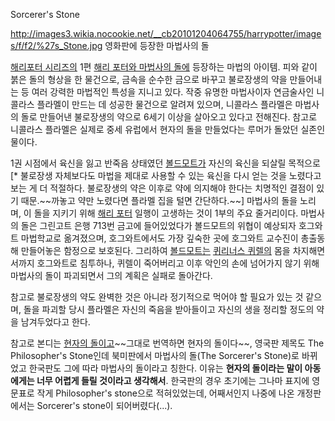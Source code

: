 Sorcerer's Stone

http://images3.wikia.nocookie.net/__cb20101204064755/harrypotter/images/f/f2/%27s_Stone.jpg
영화판에 등장한 마법사의 돌

[[해리포터 시리즈]]의 1편 [[해리 포터와 마법사의 돌]]에 등장하는 마법의 아이템. 피와 같이 붉은 돌의 형상을 한 물건으로, 금속을 순수한 금으로 바꾸고 불로장생의 약을 만들어내는 등 여러 강력한 마법적인 특성을 지니고 있다. 작중 유명한 마법사이자 연금술사인 니콜라스 플라멜이 만드는 데 성공한 물건으로 알려져 있으며, 니콜라스 플라멜은 마법사의 돌로 만들어낸 불로장생의 약으로 6세기 이상을 살아오고 있다고 전해진다. 참고로 니콜라스 플라멜은 실제로 중세 유럽에서 현자의 돌을 만들었다는 루머가 돌았던 실존인물이다.

1권 시점에서 육신을 잃고 반죽음 상태였던 [[볼드모트]]가 자신의 육신을 되살릴 목적으로[* 불로장생 자체보다도 마법을 제대로 사용할 수 있는 육신을 다시 얻는 것을 노렸다고 보는 게 더 적절하다. 불로장생의 약은 이후로 약에 의지해야 한다는 치명적인 결점이 있기 때문.~~까놓고 약만 노렸다면 플라멜 집을 털면 간단하다.~~] 마법사의 돌을 노리며, 이 돌을 지키기 위해 [[해리 포터]] 일행이 고생하는 것이 1부의 주요 줄거리이다. 마법사의 돌은 그린고트 은행 713번 금고에 들어있었다가 볼드모트의 위협이 예상되자 호그와트 마법학교로 옮겨졌으며, 호그와트에서도 가장 깊숙한 곳에 호그와트 교수진이 총출동해 만들어놓은 함정으로 보호된다. 그리하여 [[볼드모트]]는 [[퀴리너스 퀴렐]]의 몸을 차지해면서까지 호그와트로 침투하나, 퀴렐이 죽어버리고 이후 악인의 손에 넘어가지 않기 위해 마법사의 돌이 파괴되면서 그의 계획은 실패로 돌아간다.

참고로 불로장생의 약도 완벽한 것은 아니라 정기적으로 먹어야 할 필요가 있는 것 같으며, 돌을 파괴할 당시 플라멜은 자신의 죽음을 받아들이고 자신의 생을 정리할 정도의 약을 남겨두었다고 한다.

참고로 본디는 [[현자의 돌]]이고~~그대로 번역하면 현자의 돌이다~~, 영국판 제목도 The Philosopher's Stone인데 북미판에서 마법사의 돌(The Sorcerer's Stone)로 바뀌었고 한국판도 그에 따라 마법사의 돌이라고 칭한다. 이유는 '''현자의 돌이라는 말이 아동에게는 너무 어렵게 들릴 것이라고 생각해서'''. 한국판의 경우 초기에는 그나마 표지에 영문표로 작게 Philosopher's stone으로 적혀있었는데, 어째서인지 나중에 나온 개정판에서는 Sorcerer's stone이 되어버렸다(...).
